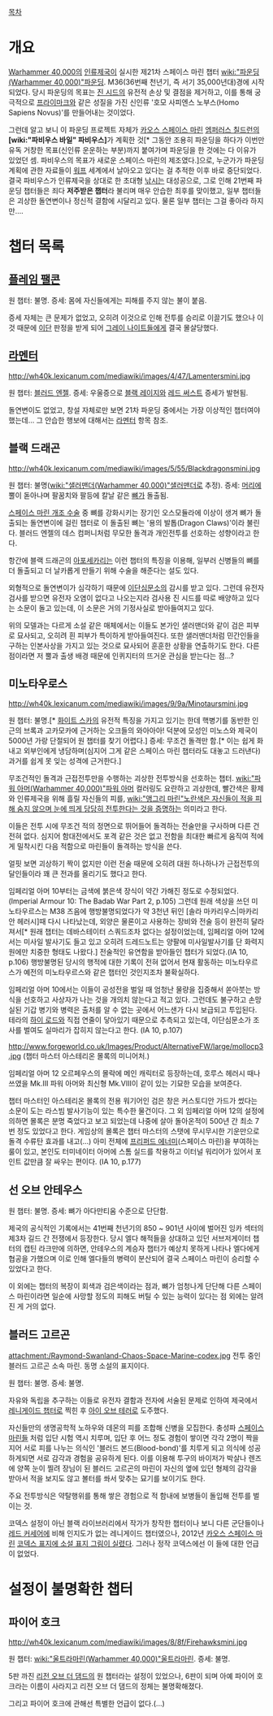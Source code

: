 {{{+1 '''21st Founding'''}}}

[[목차]]

= 개요 =
[[Warhammer 40,000]]의 [[인류제국]]이 실시한 제21차 스페이스 마린 챕터 [[wiki:"파운딩(Warhammer 40,000)"파운딩]]. M36(36번째 천년기, 즉 서기 35,000년대)경에 시작되었다. 당시 파운딩의 목표는 [[진 시드]]의 유전적 손상 및 결점을 제거하고, 이를 통해 궁극적으로 [[프라이마크]]와 같은 성질을 가진 신인류 '호모 사피엔스 노부스(Homo Sapiens Novus)'를 만들어내는 것이었다.

그런데 알고 보니 이 파운딩 프로젝트 자체가 [[카오스 스페이스 마린]] [[엠퍼러스 칠드런]]의 '''[wiki:"파비우스 바일" 파비우스]'''가 계획한 것[* 그동안 조용히 파운딩을 하다가 이번만 유독 거창한 목표(신인류 운운하는 부분)까지 붙여가며 파운딩을 한 것에는 다 이유가 있었던 셈. 파비우스의 목표가 새로운 스페이스 마린의 제조였다.]으로, 누군가가 파운딩 계획에 관한 자료들이 [[워프]] 세계에서 날아오고 있다는 걸 추적한 이후 바로 중단되었다. 결국 파비우스가 인류제국을 상대로 한 초대형 [[낚시]]는 대성공으로, 그로 인해 21번째 파운딩 챕터들은 죄다 '''저주받은 챕터'''라 불리며 매우 안습한 최후를 맞이했고, 일부 챕터들은 괴상한 돌연변이나 정신적 결함에 시달리고 있다. 물론 일부 챕터는 그걸 좋아라 하지만….

= 챕터 목록 =
== [[플레임 팰콘]] ==
원 챕터: 불명.
증세: 몸에 자신들에게는 피해를 주지 않는 불이 붙음.

증세 자체는 큰 문제가 없었고, 오히려 이것으로 인해 전투를 승리로 이끌기도 했으나 이것 때문에 [[이단]] 판정을 받게 되어 [[그레이 나이트]]들에게 결국 몰살당했다.

== [[라멘터]] ==
http://wh40k.lexicanum.com/mediawiki/images/4/47/Lamentersmini.jpg

원 챕터: [[블러드 엔젤]].
증세: 우울증으로 [[블랙 레이지]]와 [[레드 써스트]] 증세가 발현됨. 

돌연변이도 없었고, 창설 자체로만 보면 21차 파운딩 중에서는 가장 이상적인 챕터여야 했는데… 그 안습한 행보에 대해서는 [[라멘터]] 항목 참조.

== 블랙 드래곤 ==
http://wh40k.lexicanum.com/mediawiki/images/5/55/Blackdragonsmini.jpg

원 챕터: 불명([[wiki:"샐러맨더(Warhammer 40,000)"샐러맨더]]로 추정).
증세: [[머리]]에 뿔이 돋아나며 팔꿈치와 팔등에 칼날 같은 [[뼈]]가 돌출됨.

[[스페이스 마린 개조 수술]] 중 뼈를 강화시키는 장기인 오스모듈라에 이상이 생겨 뼈가 돌출되는 돌연변이에 걸린 챕터로 이 돌출된 뼈는 '용의 발톱(Dragon Claws)'이라 불린다. 블러드 엔젤의 데스 컴퍼니처럼 무모한 돌격과 개인전투를 선호하는 성향이라고 한다.

항간에 블랙 드래곤의 [[아포세카리]]는 이런 챕터의 특징을 이용해, 일부러 신병들의 뼈를 더 돌출되고 더 날카롭게 만들기 위해 수술을 해준다는 설도 있다.

외형적으로 돌연변이가 심각하기 때문에 [[이단심문소]]의 감시를 받고 있다. 그런데 유전자 검사를 받으면 유전자 오염이 없다고 나오는지라 검사용 진 시드를 따로 배양하고 있다는 소문이 돌고 있는데, 이 소문은 거의 기정사실로 받아들여지고 있다.

위의 모델과는 다르게 소설 같은 매체에서는 이들도 본가인 샐러맨더와 같이 검은 피부로 묘사되고, 오히려 흰 피부가 특이하게 받아들여진다. 또한 샐러맨더처럼 민간인들을 구하는 인본사상을 가지고 있는 것으로 묘사되어 훈훈한 상황을 연출하기도 한다. 다른 점이라면 저 뿔과 출생 배경 때문에 인퀴지터의 뜨거운 관심을 받는다는 점...?

== 미노타우로스 ==
http://wh40k.lexicanum.com/mediawiki/images/9/9a/Minotaursmini.jpg

원 챕터: 불명.[* [[화이트 스카]]의 유전적 특징을 가지고 있기는 한데 핵병기를 동반한 인근의 브록과 고카모카에 근거하는 오크들의 와아아아! 덕분에 모성인 미노스와 제국이 5000년 가랑 단절되어 원 챕터를 찾기 어렵다.]
증세: 무조건 돌격만 함.[* 이는 쉽게 화내고 외부인에게 냉담하며(심지어 그게 같은 스페이스 마린 챕터라도 대놓고 드러낸다) 과거를 쉽게 못 잊는 성격에 근거한다.]

무조건적인 돌격과 근접전투만을 수행하는 괴상한 전투방식을 선호하는 챕터. [[wiki:"파워 아머(Warhammer 40,000)"파워 아머]] 컬러링도 요란하고 괴상한데, 빨간색은 황제와 인류제국을 위해 흘릴 자신들의 피를, [[wiki:"앵그리 마린"노란색은 자신들이 적을 피해 숨지 않으며 눈에 띄게 당당히 전투한다는 것을 증명]]하는 의미라고 한다. 

이들은 전투 시에 무조건 적의 정면으로 뛰어들어 돌격하는 전술만을 구사하며 다른 건 전혀 없다. 심지어 함대전에서도 포격 같은 것은 없고 전함을 최대한 빠르게 움직여 적에게 밀착시킨 다음 적함으로 마린들이 돌격하는 방식을 쓴다.

얼핏 보면 괴상하기 짝이 없지만 이런 전술 때문에 오히려 대원 하나하나가 근접전투의 달인들이라 꽤 큰 전과를 올리기도 했다고 한다. 

임페리얼 아머 10부터는 금색에 붉은색 장식이 약간 가해진 정도로 수정되었다.(Imperial Armour 10: The Badab War Part 2, p.105) 그런데 원래 색상을 쓰던 미노타우르스는 M38 즈음에 행방불명되었다가 약 3천년 뒤인 [솔라 마카리우스|마카리안 헤러시]때 다시 나타났는데, 외양은 물론이고 사용하는 장비와 전술 등이 완전히 달라져서[* 원래 챕터는 데바스테이터 스쿼드조차 없다는 설정이었는데, 임페리얼 아머 12에서는 미사일 발사기도 들고 있고 오히려 드레드노트는 양팔에 미사일발사기를 단 화력지원에만 치중한 형태도 나왔다.] 전술적인 유연함을 받아들인 챕터가 되었다.(IA 10, p.106) 행방불명된 당시의 행적에 대한 기록이 전혀 없어서 현재 활동하는 미노타우르스가 예전의 미노타우르스와 같은 챕터인 것인지조차 불확실하다.

임페리얼 아머 10에서는 이들이 공성전을 벌일 때 엄청난 물량을 집중해서 쏟아붓는 방식을 선호하고 사상자가 나는 것을 개의치 않는다고 적고 있다. 그런데도 불구하고 손망실된 기갑 병기와 병력은 출처를 알 수 없는 곳에서 어느샌가 다시 보급되고 투입된다. 테라의 [[하이 로드]]와 직접 연줄이 닿아있기 때문으로 추측되고 있는데, 이단심문소가 조사를 벌여도 실마리가 잡히지 않는다고 한다. (IA 10, p.107)

http://www.forgeworld.co.uk/Images/Product/AlternativeFW/large/mollocp3.jpg
(챕터 마스터 아스테리온 몰록의 미니어처.)

임페리얼 아머 12 오르페우스의 몰락에 메인 캐릭터로 등장하는데, 호루스 헤러시 때나 쓰였을 Mk.III 파워 아머와 최신형 Mk.VIII이 같이 있는 기묘한 모습을 보여준다. 

챕터 마스터인 아스테리온 몰록의 전용 워기어인 검은 창은 커스토디안 가드가 썼다는 소문이 도는 라스빔 발사기능이 있는 특수한 물건이다. 그 외 임페리얼 아머 12의 설정에 의하면 몰록은 분명 죽었다고 보고 되었는데 나중에 살아 돌아온적이 500년 간 최소 7번 정도 있었다고 한다. 게임상의 몰록은 챕터 마스터의 스탯에 무시무시한 기운만으로 돌격 수류탄 효과를 내고(...) 아미 전체에 [[프리퍼드 에너미]](스페이스 마린)을 부여하는 룰이 있고, 본인도 터미네이터 아머에 스톰 실드를 착용하고 이터널 워리어가 있어서 포인트 값만큼 잘 싸우는 편이다. (IA 10, p.177)

== 선 오브 안테우스 ==
원 챕터: 불명.
증세: 뼈가 아다만티움 수준으로 단단함.

제국의 공식적인 기록에서는 41번째 천년기의 850 ~ 901년 사이에 벌어진 잉카 섹터의 제3차 길드 간 전쟁에서 등장한다. 당시 엘다 해적들을 상대하고 있던 서브저게이터 챕터의 캡틴 라크만에 의하면, 안테우스의 계승자 챕터가 예상치 못하게 나타나 엘다에게 협공을 가했으며 이로 인해 엘다들의 병력이 분산되어 결국 스페이스 마린이 승리할 수 있었다고 한다.

이 외에는 챕터의 복장이 회색과 검은색이라는 점과, 뼈가 엄청나게 단단해 다른 스페이스 마린이라면 일순에 사망할 정도의 피해도 버틸 수 있는 능력이 있다는 점 외에는 알려진 게 거의 없다.

== 블러드 고르곤 ==
attachment:/Raymond-Swanland-Chaos-Space-Marine-codex.jpg
전투 중인 블러드 고르곤 소속 마린. 동명 소설의 표지이다.

원 챕터: 불명.
증세: 불명.

자유와 독립을 추구하는 이들로 유전자 결함과 전자에 서술된 문제로 인하여 제국에서 [[레니게이드 챕터]]로 찍힌 후 [[아이 오브 테러]]로 도주했다.

자신들만의 생명공학적 노하우와 데몬의 피를 조합해 신병을 모집한다. 충성파 [[스페이스 마린]]들 처럼 입단 시험 역시 치루며, 입단 후 어느 정도 경험이 쌓이면 각각 2명이 짝을 지어 서로 피를 나누는 의식인 '블러드 본드(Blood-bond)'를 치루게 되고 의식에 성공하게되면 서로 감각과 경험을 공유하게 된다. 이를 이용해 투구의 바이저가 박살나 렌즈에 양쪽 눈이 찔려 장님이 된 블러드 고르곤의 마린이 자신의 옆에 있던 형제의 감각을 받아서 적을 보지도 않고 볼터를 쏴서 맞추는 묘기를 보이기도 한다.

주요 전투방식은 약탈행위를 통해 쌓은 경험으로 적 함내에 보병들이 돌입해 전투를 벌이는 것.

코덱스 설정이 아닌 블랙 라이브러리에서 작가가 창작한 챕터이나 보니 다른 군단들이나 [[레드 커세어]]에 비해 인지도가 없는 레니게이드 챕터였으나, 2012년 [[카오스 스페이스 마린]] [http://natfka.blogspot.kr/2012/09/the-chaos-marine-codex-is-official-and.html#more 코덱스 표지에 소설 표지 그림이 실렸다]. 그러나 정작 코덱스에선 이 들에 대한 언급이 없었다. 

= 설정이 불명확한 챕터 =
== 파이어 호크 ==
http://wh40k.lexicanum.com/mediawiki/images/8/8f/Firehawksmini.jpg

원 챕터: [[wiki:"울트라마린(Warhammer 40,000)"울트라마린]].
증세: 불명.

5판 까진 [[리전 오브 더 댐드]]의 원 챕터라는 설정이 있었으나, 6판이 되며 아예 파이어 호크라는 이름이 사라지고 리전 오브 더 댐드의 정체는 불명확해졌다.

그리고 파이어 호크에 관해선 특별한 언급이 없다.(...)
